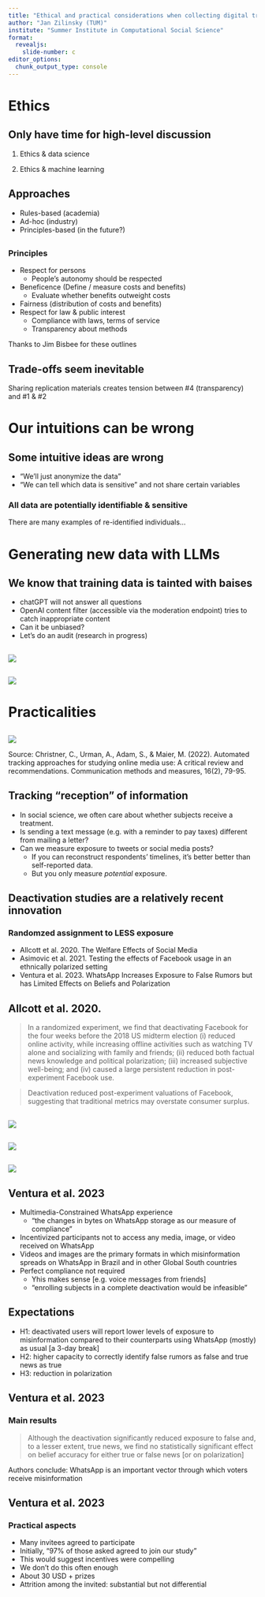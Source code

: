 ```yaml
---
title: "Ethical and practical considerations when collecting digital trace data"
author: "Jan Zilinsky (TUM)"
institute: "Summer Institute in Computational Social Science"
format: 
  revealjs:
    slide-number: c
editor_options: 
  chunk_output_type: console
---
```


# Ethics

## Only have time for high-level discussion

1. Ethics & data science

2. Ethics & machine learning

## Approaches

- Rules-based (academia)
- Ad-hoc (industry)
- Principles-based (in the future?)

## 

### Principles

- Respect for persons
  - People's autonomy should be respected
- Beneficence (Define / measure costs and benefits)
  - Evaluate whether benefits outweight costs
- Fairness (distribution of costs and benefits)
- Respect for law & public interest
  - Compliance with laws, terms of service
  - Transparency about methods

::: aside
Thanks to Jim Bisbee for these outlines
:::

## Trade-offs seem inevitable

Sharing replication materials creates tension between #4 (transparency) and #1 & #2

# Our intuitions can be wrong

## Some intuitive ideas are wrong

- "We'll just anonymize the data"
- "We can tell which data is sensitive" and not share certain variables

### All data are potentially identifiable & sensitive

There are many examples of re-identified individuals...

# Generating new data with LLMs

## We know that training data is tainted with baises

- chatGPT will not answer all questions
- OpenAI content filter (accessible via the moderation endpoint) tries to catch inappropriate content
- Can it be unbiased?
- Let's do an audit (research in progress)

##

![](img/openai-nationals.png)

##

![](img/openai-dangerous_feb20_2023.png)

# Practicalities

## {.smaller}

![](img/table2.png)

Source: Christner, C., Urman, A., Adam, S., & Maier, M. (2022). Automated tracking approaches for studying online media use: A critical review and recommendations. Communication methods and measures, 16(2), 79-95.


## Tracking "reception" of information

- In social science, we often care about whether subjects receive a treatment.
- Is sending a text message (e.g. with a reminder to pay taxes) different from mailing a letter?
- Can we measure exposure to tweets or social media posts?
  - If you can reconstruct respondents' timelines, it's better better than self-reported data.
  - But you only measure *potential* exposure.

## Deactivation studies are a relatively recent innovation

### Randomzed assignment to LESS exposure

- Allcott et al. 2020. The Welfare Effects of Social Media
- Asimovic et al. 2021. Testing the effects of Facebook usage in an ethnically polarized setting
- Ventura et al. 2023. WhatsApp Increases Exposure to False Rumors but has Limited Effects on Beliefs and Polarization

## Allcott et al. 2020. {.smaller}

>  In a randomized experiment, we find that deactivating Facebook for the four weeks before the 2018 US midterm election (i) reduced online activity, while increasing offline activities such as watching TV alone and socializing with family and friends; (ii) reduced both factual news knowledge and political polarization; (iii) increased subjective well-being; and (iv) caused a large persistent reduction in post-experiment Facebook use. 

> Deactivation reduced post-experiment valuations of Facebook, suggesting that traditional metrics may overstate consumer surplus.

##

![](img/allcott1.png)

##

![](img/allcott2.png)

##

![](img/allcott3.png)

## Ventura et al. 2023 {.smaller}

- Multimedia-Constrained WhatsApp experience
  - "the changes in bytes on WhatsApp storage as our measure of compliance"
- Incentivized participants not to access any media, image, or video received on WhatsApp
- Videos and images are the primary formats in which misinformation spreads on WhatsApp in Brazil and in other Global South countries
- Perfect compliance not required
  - Yhis makes sense [e.g. voice messages from friends]
  - "enrolling subjects in a complete deactivation would be infeasible"

## Expectations

- H1: deactivated users will report lower levels of exposure to misinformation compared to their counterparts using WhatsApp (mostly) as usual [a 3-day break]
- H2: higher capacity to correctly identify false rumors as false and true news as true
- H3: reduction in polarization
  
## Ventura et al. 2023 {.smaller}

### Main results

> Although the deactivation significantly reduced exposure to false and, to a lesser extent, true news, we find no statistically significant effect on belief accuracy for either true or false news [or on polarization]

Authors conclude: WhatsApp is an important vector through which voters receive misinformation

## Ventura et al. 2023 {.smaller}

### Practical aspects

- Many invitees agreed to participate 
- Initially, "97% of those asked agreed to join our study"
- This would suggest incentives were compelling
- We don't do this often enough
- About 30 USD + prizes
- Attrition among the invited: substantial but not differential 

